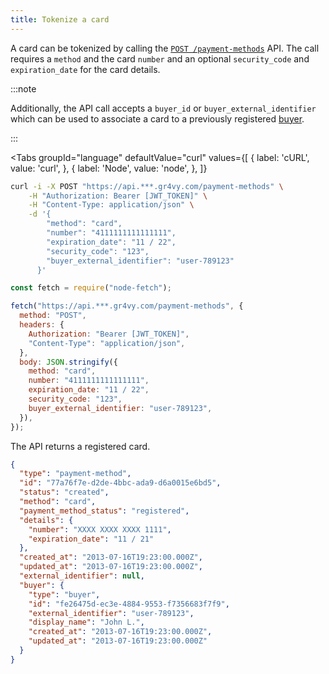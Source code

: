 ```yaml
---
title: Tokenize a card
---
```



A card can be tokenized by calling the [`POST /payment-methods`][api] API. The
call requires a `method` and the card `number` and an optional `security_code`
and `expiration_date` for the card details.

:::note

Additionally, the API call accepts a `buyer_id` or `buyer_external_identifier`
which can be used to associate a card to a previously registered [buyer].

:::

[api]: /reference#operation/register-payment-method
[buyer]: /guides/buyers/add

<Tabs
  groupId="language"
  defaultValue="curl"
  values={[
    { label: 'cURL', value: 'curl', },
    { label: 'Node', value: 'node', },
  ]}
>
  <TabItem value="curl">

```bash {5-9}
curl -i -X POST "https://api.***.gr4vy.com/payment-methods" \
    -H "Authorization: Bearer [JWT_TOKEN]" \
    -H "Content-Type: application/json" \
    -d '{
        "method": "card",
        "number": "4111111111111111",
        "expiration_date": "11 / 22",
        "security_code": "123",
        "buyer_external_identifier": "user-789123"
      }'
```

  </TabItem>
  <TabItem value="node">

```js {10-14}
const fetch = require("node-fetch");

fetch("https://api.***.gr4vy.com/payment-methods", {
  method: "POST",
  headers: {
    Authorization: "Bearer [JWT_TOKEN]",
    "Content-Type": "application/json",
  },
  body: JSON.stringify({
    method: "card",
    number: "4111111111111111",
    expiration_date: "11 / 22",
    security_code: "123",
    buyer_external_identifier: "user-789123",
  }),
});
```

  </TabItem>
</Tabs>

The API returns a registered card.

```json title="POST /payment-methods"
{
  "type": "payment-method",
  "id": "77a76f7e-d2de-4bbc-ada9-d6a0015e6bd5",
  "status": "created",
  "method": "card",
  "payment_method_status": "registered",
  "details": {
    "number": "XXXX XXXX XXXX 1111",
    "expiration_date": "11 / 21"
  },
  "created_at": "2013-07-16T19:23:00.000Z",
  "updated_at": "2013-07-16T19:23:00.000Z",
  "external_identifier": null,
  "buyer": {
    "type": "buyer",
    "id": "fe26475d-ec3e-4884-9553-f7356683f7f9",
    "external_identifier": "user-789123",
    "display_name": "John L.",
    "created_at": "2013-07-16T19:23:00.000Z",
    "updated_at": "2013-07-16T19:23:00.000Z"
  }
}
```
